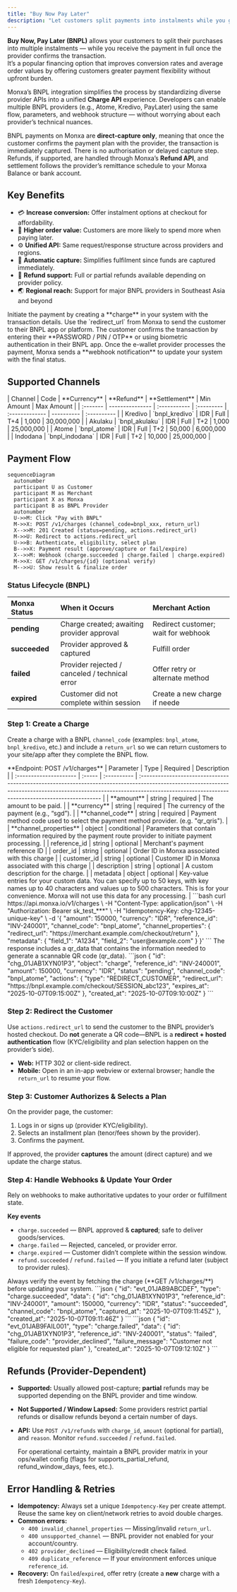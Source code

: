```yaml
---
title: "Buy Now Pay Later"
description: "Let customers split payments into instalments while you get paid once the provider confirms the transaction. "
---
```


**Buy Now, Pay Later (BNPL)** allows your customers to split their purchases into multiple instalments — while you receive the payment in full once the provider confirms the transaction.\
It’s a popular financing option that improves conversion rates and average order values by offering customers greater payment flexibility without upfront burden.

Monxa’s BNPL integration simplifies the process by standardizing diverse provider APIs into a unified **Charge API** experience. Developers can enable multiple BNPL providers (e.g., Atome, Kredivo, PayLater) using the same flow, parameters, and webhook structure — without worrying about each provider’s technical nuances.

BNPL payments on Monxa are **direct-capture only**, meaning that once the customer confirms the payment plan with the provider, the transaction is immediately captured. There is no authorisation or delayed capture step. Refunds, if supported, are handled through Monxa’s **Refund API**, and settlement follows the provider’s remittance schedule to your Monxa Balance or bank account.

## Key Benefits

- 💳 **Increase conversion:** Offer instalment options at checkout for affordability.
- 🛒 **Higher order value:** Customers are more likely to spend more when paying later.
- ⚙️ **Unified API:** Same request/response structure across providers and regions.
- 🧾 **Automatic capture:** Simplifies fulfilment since funds are captured immediately.
- 🔄 **Refund support:** Full or partial refunds available depending on provider policy.
- 🌏 **Regional reach:** Support for major BNPL providers in Southeast Asia and beyond

<Columns cols={2}>
  <Card title="1. Create a Charge" icon="star" iconType="solid" href="#">
    Initiate the payment by creating a **charge** in your system with the transaction details.
  </Card>
  <Card title="2. Redirect Customer to BNPL App" icon="diamond-turn-right" iconType="solid" href="#">
    Use the `redirect_url` from Monxa to send the customer to their BNPL app or platform.
  </Card>
  <Card title="3. Customer Authorizes Payment" icon="mobile-screen-button" iconType="solid" href="#">
    The customer confirms the transaction by entering their **PASSWORD / PIN / OTP** or using biometric authentication in their BNPL app.
  </Card>
  <Card title="4. Handle Webhooks" icon="anchor" iconType="solid" href="#">
    Once the e-wallet provider processes the payment, Monxa sends a **webhook notification** to update your system with the final status.
  </Card>
</Columns>

## Supported Channels

<Tabs>
  <Tab title="🇮🇩 Indonesia">
    | Channel  | Code            | **Currency** | **Refund** | **Settlement** | Min Amount | Max  Amount |
    | :------- | --------------- | :----------- | :--------- | :------------- | ---------- | :---------- |
    | Kredivo  | `bnpl_kredivo`  | IDR          | Full       | T+4            | 1,000      | 30,000,000  |
    | Akulaku  | `bnpl_akulaku`  | IDR          | Full       | T+2            | 1,000      | 25,000,000  |
    | Atome    | `bnpl_atome`    | IDR          | Full       | T+2            | 50,000     | 6,000,000   |
    | Indodana | `bnpl_indodana` | IDR          | Full       | T+2            | 10,000     | 25,000,000  |
  </Tab>
</Tabs>

## Payment Flow

```mermaid
sequenceDiagram
  autonumber
  participant U as Customer
  participant M as Merchant
  participant X as Monxa
  participant B as BNPL Provider
  autonumber
  U->>M: Click "Pay with BNPL"
  M->>X: POST /v1/charges (channel_code=bnpl_xxx, return_url)
  X-->>M: 201 Created (status=pending, actions.redirect_url)
  M->>U: Redirect to actions.redirect_url
  U->>B: Authenticate, eligibility, select plan
  B-->>X: Payment result (approve/capture or fail/expire)
  X-->>M: Webhook (charge.succeeded | charge.failed | charge.expired)
  M->>X: GET /v1/charges/{id} (optional verify)
  M-->>U: Show result & finalize order
```

### Status Lifecycle (BNPL)

| Monxa Status  | When it Occurs                                 | Merchant Action                     |
| :------------ | :--------------------------------------------- | :---------------------------------- |
| **pending**   | Charge created; awaiting provider approval     | Redirect customer; wait for webhook |
| **succeeded** | Provider approved & captured                   | Fulfill order                       |
| **failed**    | Provider rejected / canceled / technical error | Offer retry or alternate method     |
| **expired**   | Customer did not complete within session       | Create a new charge if neede        |

### Step 1: Create a Charge

Create a charge with a BNPL `channel_code` (examples: `bnpl_atome`, `bnpl_kredivo`, etc.) and include a `return_url` so we can return customers to your site/app after they complete the BNPL flow.

<Tip>
  **Endpoint: POST /v1/charges**
</Tip>

<AccordionGroup>
  <Accordion title="Request Parameters" iconType="solid">
    | Parameter              | Type   | Required    | Description                                                                                                                                                                                                                   |
    | :--------------------- | :----- | :---------- | :---------------------------------------------------------------------------------------------------------------------------------------------------------------------------------------------------------------------------- |
    | **amount**             | string | required    | The amount to be paid.                                                                                                                                                                                                        |
    | **currency**           | string | required    | The currency of the payment (e.g., “sgd”).                                                                                                                                                                                    |
    | **channel_code**       | string | required    | Payment method code used to select the payment method provider.  (e.g. "qr_qris").                                                                                                                                            |
    | **channel_properties** | object | conditional | Parameters that contain information required by the payment route provider to initiate payment processing.                                                                                                                    |
    | reference_id           | string | optional    | Merchant's payment reference ID                                                                                                                                                                                               |
    | order_id               | string | optional    | Order ID in Monxa associated with this charge                                                                                                                                                                                 |
    | customer_id            | string | optional    | Customer ID in Monxa associated with this charge                                                                                                                                                                              |
    | description            | string | optional    | A custom description for the charge.                                                                                                                                                                                          |
    | metadata               | object | optional    | Key-value entries for your custom data.   You can specify up to 50 keys, with key names up to 40 characters and values up to 500 characters.   This is for your convenience. Monxa will not use this data for any processing. |
  </Accordion>
  <Accordion title="Request Example">
    ```bash
    curl https://api.monxa.io/v1/charges \
      -H "Content-Type: application/json" \
      -H "Authorization: Bearer sk_test_***" \
      -H "Idempotency-Key: chg-12345-unique-key" \
      -d '{
        "amount": 150000,
        "currency": "IDR",
        "reference_id": "INV-240001",
        "channel_code": "bnpl_atome",
        "channel_properties": {
          "redirect_url": "https://merchant.example.com/checkout/return"
        },
        "metadata": {
          "field_1": "A1234",
          "field_2": "user@example.com"
        }
      }'
    ```
  </Accordion>
  <Accordion title="Response Example">
    <Tip>
      The response includes a qr_data that contains the information needed to generate a scannable QR code (qr_data).
    </Tip>
    ```json
    {
      "id": "chg_01JAB1XYN01P3",
      "object": "charge",
      "reference_id": "INV-240001",
      "amount": 150000,
      "currency": "IDR",
      "status": "pending",
      "channel_code": "bnpl_atome",
      "actions": {
        "type": "REDIRECT_CUSTOMER",
        "redirect_url": "https://bnpl.example.com/checkout/SESSION_abc123",
        "expires_at": "2025-10-07T09:15:00Z"
      },
      "created_at": "2025-10-07T09:10:00Z"
    }
    ```
  </Accordion>
</AccordionGroup>

### Step 2: Redirect the Customer

Use `actions.redirect_url` to send the customer to the BNPL provider’s hosted checkout. Do **not** generate a QR code—BNPL is a **redirect + hosted authentication** flow (KYC/eligibility and plan selection happen on the provider’s side).

- **Web:** HTTP 302 or client-side redirect.
- **Mobile:** Open in an in-app webview or external browser; handle the `return_url` to resume your flow.

### Step 3: Customer Authorizes & Selects a Plan

On the provider page, the customer:

1. Logs in or signs up (provider KYC/eligibility).
2. Selects an installment plan (tenor/fees shown by the provider).
3. Confirms the payment.

If approved, the provider **captures** the amount (direct capture) and we update the charge status.

### Step 4: Handle Webhooks & Update Your Order

Rely on webhooks to make authoritative updates to your order or fulfillment state.

**Key events**

- `charge.succeeded` — BNPL approved & **captured**; safe to deliver goods/services.
- `charge.failed` — Rejected, canceled, or provider error.
- `charge.expired` — Customer didn’t complete within the session window.
- `refund.succeeded` / `refund.failed` — If you initiate a refund later (subject to provider rules).

<Tip>
  Always verify the event by fetching the charge (**GET /v1/charges/**) before updating your system.
</Tip>

<AccordionGroup>
  <Accordion title="Sample Webhook (charge.succeeded)">
    ```json
    {
    	"id": "evt_01JAB9ABCDEF",
    	"type": "charge.succeeded",
    	"data": {
    		"id": "chg_01JAB1XYN01P3",
    		"reference_id": "INV-240001",
    		"amount": 150000,
    		"currency": "IDR",
    		"status": "succeeded",
    		"channel_code": "bnpl_atome",
    		"captured_at": "2025-10-07T09:11:45Z"
    	},
    	"created_at": "2025-10-07T09:11:46Z"
    }
    ```
  </Accordion>
  <Accordion title="Sample Webhook (charge.failed)">
    ```json
    {
    	"id": "evt_01JAB9FAIL001",
    	"type": "charge.failed",
    	"data": {
    		"id": "chg_01JAB1XYN01P3",
    		"reference_id": "INV-240001",
    		"status": "failed",
    		"failure_code": "provider_declined",
    		"failure_message": "Customer not eligible for requested plan"
    	},
    	"created_at": "2025-10-07T09:12:10Z"
    }
    ```
  </Accordion>
</AccordionGroup>

## Refunds (Provider-Dependent)

- **Supported:** Usually allowed post-capture; **partial** refunds may be supported depending on the BNPL provider and time window.
- **Not Supported / Window Lapsed:** Some providers restrict partial refunds or disallow refunds beyond a certain number of days.
- **API:** Use `POST /v1/refunds` with `charge_id`, `amount` (optional for partial), and `reason`. Monitor `refund.succeeded` / `refund.failed`.

  <Tip>
    For operational certainty, maintain a BNPL provider matrix in your ops/wallet config (flags for supports_partial_refund, refund_window_days, fees, etc.).
  </Tip>

## Error Handling & Retries

- **Idempotency:** Always set a unique `Idempotency-Key` per create attempt. Reuse the same key on client/network retries to avoid double charges.
- **Common errors:**
  - `400 invalid_channel_properties` — Missing/invalid `return_url`.
  - `400 unsupported_channel` — BNPL provider not enabled for your account/country.
  - `402 provider_declined` — Eligibility/credit check failed.
  - `409 duplicate_reference` — If your environment enforces unique `reference_id`.
- **Recovery:** On `failed`/`expired`, offer retry (create a **new** charge with a fresh `Idempotency-Key`).